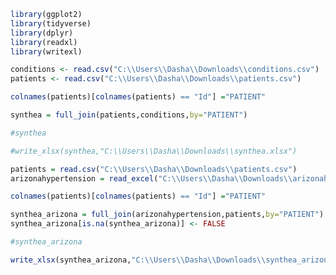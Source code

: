 ```{r}

library(ggplot2)
library(tidyverse)
library(dplyr)
library(readxl)
library(writexl)

conditions <- read.csv("C:\\Users\\Dasha\\Downloads\\conditions.csv")
patients <- read.csv("C:\\Users\\Dasha\\Downloads\\patients.csv")

colnames(patients)[colnames(patients) == "Id"] ="PATIENT"

synthea = full_join(patients,conditions,by="PATIENT")

#synthea

#write_xlsx(synthea,"C:\\Users\\Dasha\\Downloads\\synthea.xlsx")


```
```{r}

patients = read.csv("C:\\Users\\Dasha\\Downloads\\patients.csv")
arizonahypertension = read_excel("C:\\Users\\Dasha\\Downloads\\arizonahypertension.xlsx")

colnames(patients)[colnames(patients) == "Id"] ="PATIENT"

synthea_arizona = full_join(arizonahypertension,patients,by="PATIENT")
synthea_arizona[is.na(synthea_arizona)] <- FALSE

#synthea_arizona

write_xlsx(synthea_arizona,"C:\\Users\\Dasha\\Downloads\\synthea_arizona.xlsx")

```


